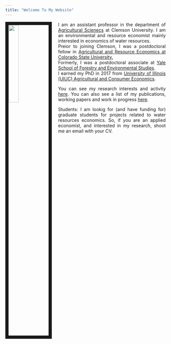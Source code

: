 ```yaml
---
title: "Welcome To My Website"
---
```



<link rel="stylesheet" href="style.css" type="text/css">

<img src="pic_1.png" style="width:25%; border:10px solid; margin-right: 20px" align="left">

<style>
body {
text-align: justify}
</style>

I am an assistant professor in the department of [Agricultural Scienecs](https://www.clemson.edu/cafls/departments/agricultural-sciences/) at Clemson University. 
I am an environmental and resource economist mainly interested in economics of water resources.  
Preior to joining Clemson, I was a postdoctoral fellow in [Agricultural and Resource Economics at Colorado State University.](https://dare.agsci.colostate.edu/)  
Formerly, I was a postdoctoral associate at [Yale School of Forestry and Environmental Studies](http://environment.yale.edu/).  
I earned my PhD in 2017 from [University of Illinois (UIUC) Agricultural and Consumer Economics](https://ace.illinois.edu/). 

You can see my research interests and activity [here](research.html). You can also see a list of my publications, working papers and work in progress [here](publication.html). 

Students: I am lookig for (and have funding for) graduate students for projects related to water resources economics. So, if you are an applied economist, and interested in my research, shoot me an email with your CV.

